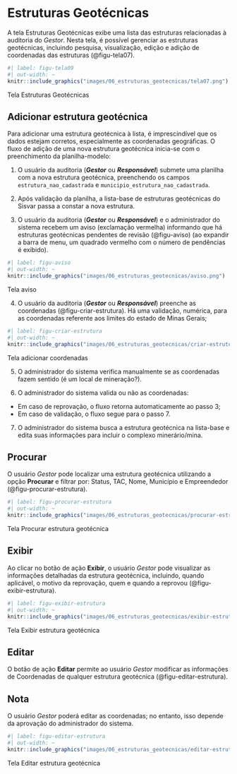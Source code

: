# Estruturas Geotécnicas {#sec-estruturas}

A tela Estruturas Geotécnicas exibe uma lista das estruturas relacionadas à auditoria do *Gestor*. Nesta tela, é possível gerenciar as estruturas geotécnicas, incluindo pesquisa, visualização, edição e adição de coordenadas das estruturas (@figu-tela07).

::: {#figu-tela07}
```r
#| label: figu-tela09
#| out-width: ~
knitr::include_graphics("images/06_estruturas_geotecnicas/tela07.png")
```
Tela Estruturas Geotécnicas
:::

## Adicionar estrutura geotécnica
Para adicionar uma estrutura geotécnica à lista, é imprescindível que os dados estejam corretos, especialmente as coordenadas geográficas. O fluxo de adição de uma nova estrutura geotécnica inicia-se com o preenchimento da planilha-modelo:

1. O usuário da auditoria (***Gestor*** ou ***Responsável***) submete uma planilha com a nova estrutura geotécnica, preenchendo os campos `estrutura_nao_cadastrada` e `municipio_estrutura_nao_cadastrada`.

2. Após validação da planilha, a lista-base de estruturas geotécnicas do Sisvar passa a constar a nova estrutura.

3. O usuário da auditoria (***Gestor*** ou ***Responsável***) e o administrador do sistema recebem um aviso (exclamação vermelha) informando que há estruturas geotécnicas pendentes de revisão (@figu-aviso) (ao expandir a barra de menu, um quadrado vermelho com o número de pendências é exibido).

::: {#figu-aviso}
```r
#| label: figu-aviso
#| out-width: ~
knitr::include_graphics("images/06_estruturas_geotecnicas/aviso.png")
```
Tela aviso
:::

4. O usuário da auditoria (***Gestor*** ou ***Responsável***) preenche as coordenadas (@figu-criar-estrutura). Há uma validação, numérica, para as coordenadas referente aos limites do estado de Minas Gerais;

::: {#figu-criar-estrutura}
```r
#| label: figu-criar-estrutura
#| out-width: ~
knitr::include_graphics("images/06_estruturas_geotecnicas/criar-estrutura.png")
```
Tela adicionar coordenadas
:::

5. O administrador do sistema verifica manualmente se as coordenadas fazem sentido (é um local de mineração?).

6. O administrador do sistema valida ou não as coordenadas:
- Em caso de reprovação, o fluxo retorna automaticamente ao passo 3;
- Em caso de validação, o fluxo segue para o passo 7.

7. O administrador do sistema busca a estrutura geotécnica na lista-base e edita suas informações para incluir o complexo minerário/mina.

## Procurar
O usuário *Gestor* pode localizar uma estrutura geotécnica utilizando a opção **Procurar** e filtrar por: Status, TAC, Nome, Município e Empreendedor (@figu-procurar-estrutura). 

::: {#figu-procurar-estrutura}
```r
#| label: figu-procurar-estrutura
#| out-width: ~
knitr::include_graphics("images/06_estruturas_geotecnicas/procurar-estrutura.png")
```
Tela Procurar estrutura geotécnica
:::

## Exibir
Ao clicar no botão de ação **Exibir**, o usuário *Gestor* pode visualizar as informações detalhadas da estrutura geotécnica, incluindo, quando aplicável, o motivo da reprovação, quem e quando a reprovou (@figu-exibir-estrutura). 

::: {#figu-exibir-estrutura}
```r
#| label: figu-exibir-estrutura
#| out-width: ~
knitr::include_graphics("images/06_estruturas_geotecnicas/exibir-estrutura.png")
```
Tela Exibir estrutura geotécnica
:::

## Editar
O botão de ação **Editar** permite ao usuário *Gestor* modificar as informações de Coordenadas de qualquer estrutura geotécnica (@figu-editar-estrutura). 

:::callout-note
## Nota
O usuário *Gestor* poderá editar as coordenadas; no entanto, isso depende da aprovação do administrador do sistema.
:::

::: {#figu-editar-estrutura}
```r
#| label: figu-editar-estrutura
#| out-width: ~
knitr::include_graphics("images/06_estruturas_geotecnicas/editar-estrutura.png")
```
Tela Editar estrutura geotécnica
:::
